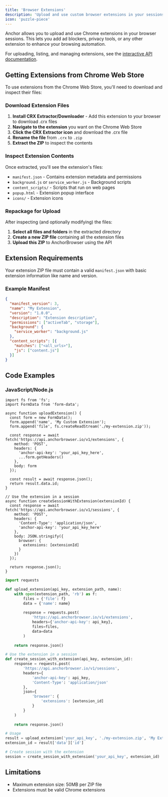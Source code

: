 ```yaml
---
title: 'Browser Extensions'
description: 'Upload and use custom browser extensions in your sessions'
icon: 'puzzle-piece'
---
```


Anchor allows you to upload and use Chrome extensions in your browser sessions. This lets you add ad blockers, privacy tools, or any other extension to enhance your browsing automation.

For uploading, listing, and managing extensions, see the [interactive API documentation](/api-reference/extensions).

## Getting Extensions from Chrome Web Store

To use extensions from the Chrome Web Store, you'll need to download and inspect their files:

### Download Extension Files

1. **Install CRX Extractor/Downloader** - Add this extension to your browser to download .crx files
2. **Navigate to the extension** you want on the Chrome Web Store
3. **Click the CRX Extractor icon** and download the .crx file
4. **Rename the file** from `.crx` to `.zip`
5. **Extract the ZIP** to inspect the contents

### Inspect Extension Contents

Once extracted, you'll see the extension's files:
- `manifest.json` - Contains extension metadata and permissions
- `background.js` or `service_worker.js` - Background scripts
- `content_scripts/` - Scripts that run on web pages
- `popup.html` - Extension popup interface
- `icons/` - Extension icons

### Repackage for Upload

After inspecting (and optionally modifying) the files:
1. **Select all files and folders** in the extracted directory
2. **Create a new ZIP file** containing all the extension files
3. **Upload this ZIP** to AnchorBrowser using the API

## Extension Requirements

Your extension ZIP file must contain a valid `manifest.json` with basic extension information like name and version.

### Example Manifest
```json
{
  "manifest_version": 3,
  "name": "My Extension",
  "version": "1.0.0",
  "description": "Extension description",
  "permissions": ["activeTab", "storage"],
  "background": {
    "service_worker": "background.js"
  },
  "content_scripts": [{
    "matches": ["<all_urls>"],
    "js": ["content.js"]
  }]
}
```

## Code Examples

### JavaScript/Node.js

<CodeGroup>

```tsx node.js
import fs from 'fs';
import FormData from 'form-data';

async function uploadExtension() {
  const form = new FormData();
  form.append('name', 'My Custom Extension');
  form.append('file', fs.createReadStream('./my-extension.zip'));
  
  const response = await fetch('https://api.anchorbrowser.io/v1/extensions', {
    method: 'POST',
    headers: {
      'anchor-api-key': 'your_api_key_here',
      ...form.getHeaders()
    },
    body: form
  });
  
  const result = await response.json();
  return result.data.id;
}

// Use the extension in a session
async function createSessionWithExtension(extensionId) {
  const response = await fetch('https://api.anchorbrowser.io/v1/sessions', {
    method: 'POST',
    headers: {
      'Content-Type': 'application/json',
      'anchor-api-key': 'your_api_key_here'
    },
    body: JSON.stringify({
      browser: {
        extensions: [extensionId]
      }
    })
  });
  
  return response.json();
}
```

```python python
import requests

def upload_extension(api_key, extension_path, name):
    with open(extension_path, 'rb') as f:
        files = {'file': f}
        data = {'name': name}
        
        response = requests.post(
            'https://api.anchorbrowser.io/v1/extensions',
            headers={'anchor-api-key': api_key},
            files=files,
            data=data
        )
    
    return response.json()

# Use the extension in a session
def create_session_with_extension(api_key, extension_id):
    response = requests.post(
        'https://api.anchorbrowser.io/v1/sessions',
        headers={
            'anchor-api-key': api_key,
            'Content-Type': 'application/json'
        },
        json={
            'browser': {
                'extensions': [extension_id]
            }
        }
    )
    
    return response.json()

# Usage
result = upload_extension('your_api_key', './my-extension.zip', 'My Extension')
extension_id = result['data']['id']

# Create session with the extension
session = create_session_with_extension('your_api_key', extension_id)
```

</CodeGroup>

## Limitations

- Maximum extension size: 50MB per ZIP file
- Extensions must be valid Chrome extensions